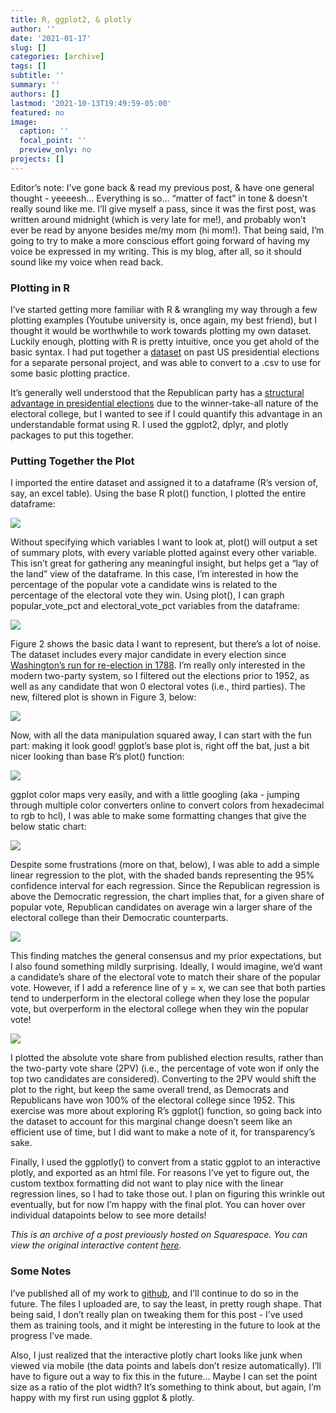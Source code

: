 ```yaml
---
title: R, ggplot2, & plotly
author: ''
date: '2021-01-17'
slug: []
categories: [archive]
tags: []
subtitle: ''
summary: ''
authors: []
lastmod: '2021-10-13T19:49:59-05:00'
featured: no
image:
  caption: ''
  focal_point: ''
  preview_only: no
projects: []
---
```


Editor’s note: I’ve gone back & read my previous post, & have one general thought - yeeeesh… Everything is so… “matter of fact” in tone & doesn’t really sound like me. I’ll give myself a pass, since it was the first post, was written around midnight (which is very late for me!), and probably won’t ever be read by anyone besides me/my mom (hi mom!). That being said, I’m going to try to make a more conscious effort going forward of having my voice be expressed in my writing. This is my blog, after all, so it should sound like my voice when read back. 

### Plotting in R

I’ve started getting more familiar with R & wrangling my way through a few plotting examples (Youtube university is, once again, my best friend), but I thought it would be worthwhile to work towards plotting my own dataset. Luckily enough, plotting with R is pretty intuitive, once you get ahold of the basic syntax. I had put together a [dataset](https://github.com/markjrieke/thedatadiary/tree/main/2021.01.17-r_ggplot2_plotly) on past US presidential elections for a separate personal project, and was able to convert to a .csv to use for some basic plotting practice. 

It’s generally well understood that the Republican party has a [structural advantage in presidential elections](https://www.vox.com/policy-and-politics/2019/9/17/20868790/republicans-lose-popular-vote-win-electoral-college) due to the winner-take-all nature of the electoral college, but I wanted to see if I could quantify this advantage in an understandable format using R. I used the ggplot2, dplyr, and plotly packages to put this together.

### Putting Together the Plot

I imported the entire dataset and assigned it to a dataframe (R’s version of, say, an excel table). Using the base R plot() function, I plotted the entire dataframe:

![](pics/plot_01.png)

Without specifying which variables I want to look at, plot() will output a set of summary plots, with every variable plotted against every other variable. This isn’t great for gathering any meaningful insight, but helps get a “lay of the land” view of the dataframe. In this case, I’m interested in how the percentage of the popular vote a candidate wins is related to the percentage of the electoral vote they win. Using plot(), I can graph popular_vote_pct and electoral_vote_pct variables from the dataframe:

![](pics/plot_02.png)

Figure 2 shows the basic data I want to represent, but there’s a lot of noise. The dataset includes every major candidate in every election since [Washington’s run for re-election in 1788](https://en.wikipedia.org/wiki/1788%E2%80%9389_United_States_presidential_election). I’m really only interested in the modern two-party system, so I filtered out the elections prior to 1952, as well as any candidate that won 0 electoral votes (i.e., third parties). The new, filtered plot is shown in Figure 3, below:

![](pics/plot_03.png)

Now, with all the data manipulation squared away, I can start with the fun part: making it look good!  ggplot’s base plot is, right off the bat, just a bit nicer looking than base R’s plot() function:

![](pics/plot_04.png)

ggplot color maps very easily, and with a little googling (aka - jumping through multiple color converters online to convert colors from hexadecimal to rgb to hcl), I was able to make some formatting changes that give the below static chart: 

![](pics/plot_05.png)

Despite some frustrations (more on that, below), I was able to add a simple linear regression to the plot, with the shaded bands representing the 95% confidence interval for each regression. Since the Republican regression is above the Democratic regression, the chart implies that, for a given share of popular vote,  Republican candidates on average win a larger share of the electoral college than their Democratic counterparts. 

![](pics/plot_06.png)

This finding matches the general consensus and my prior expectations, but I also found something mildly surprising. Ideally, I would imagine, we’d want a candidate’s share of the electoral vote to match their share of the popular vote. However, if I add a reference line of y = x, we can see that both parties tend to underperform in the electoral college when they lose the popular  vote, but overperform in the electoral college when they win the popular vote! 

![](pics/plot_07.png)

I plotted the absolute vote share from published election results, rather than the two-party vote share (2PV) (i.e., the percentage of vote won if only the top two candidates are considered). Converting to the 2PV would shift the plot to the right, but keep the same overall trend, as Democrats and Republicans have won 100% of the electoral college since 1952. This exercise was more about exploring R’s ggplot() function, so going back into the dataset to account for this marginal change doesn’t seem like an efficient use of time, but I did want to make a note of it, for transparency’s sake. 

Finally, I used the ggplotly() to convert from a static ggplot to an interactive plotly, and exported as an html file. For reasons I’ve yet to figure out, the custom textbox formatting did not want to play nice with the linear regression lines, so I had to take those out. I plan on figuring this wrinkle out eventually, but for now I’m happy with the final plot. You can hover over individual datapoints below to see more details!

*This is an archive of a post previously hosted on Squarespace. You can view the original interactive content [here](https://plotly.com/~markjrieke/1/).*

### Some Notes

I’ve published all of my work to [github](https://github.com/markjrieke/thedatadiary), and I’ll continue to do so in the future. The files I uploaded are, to say the least, in pretty rough shape. That being said, I don’t really plan on tweaking them for this post - I’ve used them as training tools, and it might be interesting in the future to look at the progress I’ve made.

Also, I just realized that the interactive plotly chart looks like junk when viewed via mobile (the data points and labels don’t resize automatically). I’ll have to figure out a way to fix this in the future… Maybe I can set the point size as a ratio of the plot width? It’s something to think about, but again, I’m happy with my first run using ggplot & plotly.